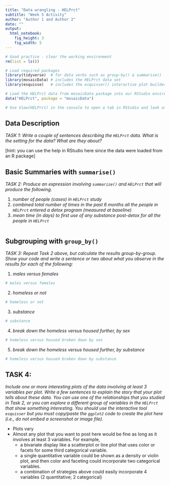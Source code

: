 ```yaml
---
title: "Data wrangling - HELPrct"
subtitle: "Week 5 Activity"
author: "Author 1 and Author 2"
date: ""
output: 
  html_notebook:
    fig_height: 3
    fig_width: 5
---
```


```r
# Good practice - clear the working environment
rm(list = ls())

# Load required packages
library(tidyverse)  # for data verbs such as group-by() & summarise()
library(mosaicData) # includes the HELPrct data set 
library(esquisse)   # includes the esquisser() interactive plot builder seen in Week 4

# Load the HELPrct data from mosaicData package into our RStudio environment
data("HELPrct", package = "mosaicData")

# Use View(HELPrct) in the console to open a tab in RStudio and look at the raw data directly
```


## Data Description

*TASK 1: Write a couple of sentences describing the `HELPrct` data. What is the setting for the data? What are they about?* 

[hint: you can use the help in RStudio here since the data were loaded from an R package]




## Basic Summaries with `summarise()` 

*TASK 2: Produce an expression involving `summarize()` and `HELPrct` that will produce the following.*

1. *number of people (cases) in `HELPrct` study*
2. *combined total number of times in the past 6 months all the people in `HELPrct` entered a detox program (measured at baseline)* 
3. *mean time (in days) to first use of any substance post-detox for all the people in `HELPrct`*



```r

```




## Subgrouping with `group_by()` 

*TASK 3: Repeat Task 2 above, but calculate the results group-by-group.  Show your code and write a sentence or two about what you observe in the results for each of the following:* 

1. *males versus females*

```r
# males versus females

```


2. *homeless or not*

```r
# homeless or not

```

3. *substance*

```r
# substance

```

4. *break down the homeless versus housed further, by sex*

```r
# homeless versus housed broken down by sex

```

5. *break down the homeless versus housed further, by substance*

```r
# homeless versus housed broken down by substance

```



## TASK 4:

*Include one or more interesting plots of the data involving at least 3 variables per plot. Write a few sentences to explain the story that your plot tells about these data.  You can use one of the relationships that you studied in Task 2, or you can explore a different group of variables in the `HELPrct` that show something interesting.  You should use the interactive tool `esquisser` but you must copy/paste the `ggplot2` code to create the plot here (i.e., do not embed a screenshot or image file).*  


* Plots vary
* Almost any plot that you want to post here would be fine as long as it involves at least 3 variables. For example, 
    - a bivariate display like a scatterplot or line plot that uses color or facets for some third categorical variable.  
    - a single quantitative variable could be shown as a density or violin plot, and then color and faceting could incorporate two categorical variables.  
    - a combination of strategies above could easily incorporate 4 variables (2 quantitative; 2 categorical)

